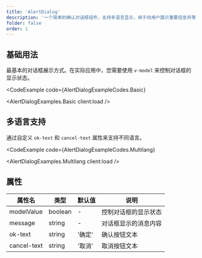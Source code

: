 ```yaml
---
title: 'AlertDialog'
description: '一个简单的确认对话框组件，支持多语言显示，用于向用户展示重要信息并等待确认'
folder: false
order: 1
---
```



## 基础用法

最基本的对话框展示方式。在实际应用中，您需要使用 `v-model` 来控制对话框的显示状态。

<CodeExample
  code={AlertDialogExampleCodes.Basic}
>
  <AlertDialogExamples.Basic client:load />
</CodeExample>

## 多语言支持

通过自定义 `ok-text` 和 `cancel-text` 属性来支持不同语言。

<CodeExample
  code={AlertDialogExampleCodes.Multilang}
>
  <AlertDialogExamples.Multilang client:load />
</CodeExample>

## 属性

| 属性名 | 类型 | 默认值 | 说明 |
| --- | --- | --- | --- |
| modelValue | boolean | - | 控制对话框的显示状态 |
| message | string | - | 对话框显示的消息内容 |
| ok-text | string | '确定' | 确认按钮文本 |
| cancel-text | string | '取消' | 取消按钮文本 |
